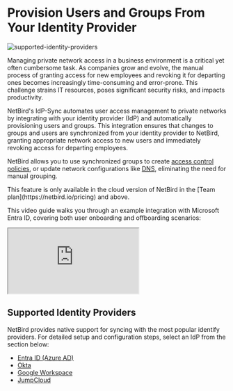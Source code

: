 # Provision Users and Groups From Your Identity Provider

<p>
    <img src="/docs-static/img/how-to-guides/supported-identity-providers.png" alt="supported-identity-providers"
         className="imagewrapper-big"/>
</p>

Managing private network access in a business environment is a critical yet often cumbersome task.
As companies grow and evolve, the manual process of granting access for new employees and revoking it for
departing ones becomes increasingly time-consuming and error-prone. This challenge strains IT resources, poses significant
security risks, and impacts productivity.

NetBird's IdP-Sync automates user access management to private networks by integrating with your identity provider (IdP)
and automatically provisioning users and groups. This integration ensures that changes to groups and users are
synchronized from your identity provider to NetBird, granting appropriate network access to new users and immediately
revoking access for departing employees.

NetBird allows you to use synchronized groups to create [access control policies](/how-to/manage-network-access#creating-policies),
or update network configurations like [DNS](/how-to/manage-dns-in-your-network#distribution-groups),
eliminating the need for manual grouping.

<Note>
    This feature is only available in the cloud version of NetBird in the [Team plan](https://netbird.io/pricing) and above.
</Note>

This video guide walks you through an example integration with Microsoft Entra ID, covering both user onboarding and
offboarding scenarios:

<div className="videowrapper">
    <iframe src="https://www.youtube.com/embed/RxYWTpf7cgY" allow="fullscreen;"></iframe>
</div>

## Supported Identity Providers

NetBird provides native support for syncing with the most popular identify providers.
For detailed setup and configuration steps, select an IdP from the section below:

* [Entra ID (Azure AD)](/how-to/microsoft-entra-id-sync)
* [Okta](/how-to/okta-sync)
* [Google Workspace](/how-to/google-workspace-sync)
* [JumpCloud](/how-to/jumpcloud-sync)

